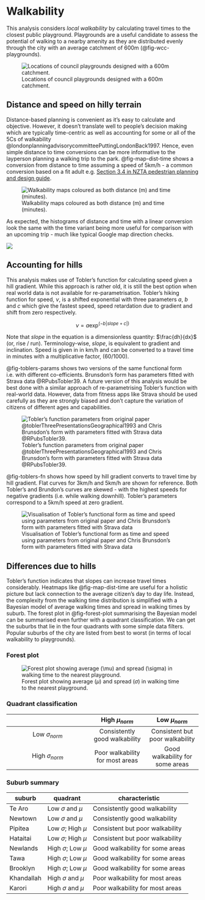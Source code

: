 
# Walkability {#sec-walkability}

This analysis considers _local walkability_ by calculating travel times to the closest public playground. Playgrounds are a useful candidate to assess the potential of walking to a nearby amenity as they are distributed evenly through the city with an average catchment of 600m (@fig-wcc-playgrounds).  

![Locations of council playgrounds designed with a 600m catchment.](assets/wcc-playgrounds.png){width=80%, #fig-wcc-playgrounds}

## Distance and speed on hilly terrain
Distance-based planning is convenient as it's easy to calculate and objective. However, it doesn't translate well to people's decision making which are typically time-centric as well as accounting for some or all of the 5Cs of walkability @londonplanningadvisorycommitteePuttingLondonBack1997. Hence, even simple distance to time conversions can be more informative to the layperson planning a walking trip to the park. @fig-map-dist-time shows a conversion from distance to time assuming a speed of 5km/h - a common conversion based on a fit adult e.g. [Section 3.4 in NZTA pedestrian planning and design guide](https://www.nzta.govt.nz/assets/resources/pedestrian-planning-guide/docs/pedestrian-planning-guide.pdf).  


![Walkability maps coloured as both distance (m) and time (minutes).](assets/flat-walkability-dist-time-map.png){#fig-map-dist-time}

As expected, the histograms of distance and time with a linear conversion look the same with the time variant being more useful for comparison with an upcoming trip - much like typical Google map direction checks. 

![](assets/flat-walkability-dist-time-histogram.png){#fig-hist-dist-time}


## Accounting for hills

This analysis makes use of Tobler's function for calculating speed given a hill gradient. While this approach is rather old, it is still the best option when real world data is not available for re-parametrisation. Tobler’s hiking function for speed,
$\nu$, is a shifted exponential with three parameters $a$, $b$ and $c$ which give the fastest speed, speed retardation due to gradient and shift from zero respectively.


$$
\nu = a \exp^{(-b|slope + c|)}
$$

Note that $slope$ in the equation is a dimensionless quantity: $\frac{dh}{dx}$  (or, rise / run). Terminology-wise, 
$slope$, is equivalent to gradient and inclination. Speed is given in in km/h and can be converted to a travel time in minutes with a multiplicative factor, (60/1000). 

@fig-toblers-params shows two versions of the same functional form i.e. with different co-efficients. Brunsdon's form has parameters fitted with Strava data @RPubsTobler39. A future version of this analysis would be best done with a similar approach of re-parametrising Tobler's function with real-world data. However, data from fitness apps like Strava should be used carefully as they are strongly biased and don't capture the variation of citizens of different ages and capabilities.


![Tobler's function parameters from original paper @toblerThreePresentationsGeographical1993 and Chris Brunsdon's form with parameters fitted with Strava data @RPubsTobler39.](assets/toblers-params.png){#fig-toblers-params}


@fig-toblers-fn shows how speed by hill gradient converts to travel time by hill gradient. Flat curves for 3km/h and 5km/h are shown for reference. Both Tobler's and Brundon's curves are skewed - with the highest speeds for negative gradients (i.e. while walking downhill). Tobler's parameters correspond to a 5km/h speed at zero gradient. 

![Visualisation of Tobler's functional form as time and speed using parameters from original paper and Chris Brunsdon's form with parameters fitted with Strava data](assets/toblers-fn.png){#fig-toblers-fn}

## Differences due to hills

Tobler's function indicates that slopes can increase travel times considerably. Heatmaps like @fig-map-dist-time are useful for a holistic picture but lack connection to the average citizen's day to day life. Instead, the complexity from the walking time distribution is simplified with a Bayesian model of average walking times and spread in walking times by suburb. The forest plot in @fig-forest-plot summarising the Bayesian model can be summarised even further with a quadrant classification. We can get the suburbs that lie in the four quadrants with some simple data filters. Popular suburbs of the city are listed from best to worst (in terms of local walkability to playgrounds).

:::panel-tabset
### Forest plot
![Forest plot showing average ($\mu$) and spread ($\sigma$) in walking time to the nearest playground.](assets/modelling-suburbs.png){#fig-forest-plot}


### Quadrant classification
|                      | High $\mu_{norm}$ | Low $\mu_{norm}$ |
| :------------------: | :------------: | :-----------: |
| Low $\sigma_{norm}$  | Consistently good walkability  |  Consistent but poor walkability |
| High $\sigma_{norm}$  | Poor walkability for most areas |  Good walkability for some areas |

### Suburb summary

| suburb | quadrant  |characteristic |
|--- |--- |--- |
|Te Aro|Low $\sigma$ and $\mu$| Consistently good walkability|
|Newtown|Low $\sigma$ and $\mu$| Consistently good walkability |
|Pipitea|Low $\sigma$; High $\mu$| Consistent but poor walkability |
|Hataitai|Low $\sigma$; High $\mu$|Consistent but poor walkability|
|Newlands|High $\sigma$; Low $\mu$|Good walkability for some areas |
|Tawa|High $\sigma$; Low $\mu$| Good walkability for some areas |
|Brooklyn|High $\sigma$; Low $\mu$| Good walkability for some areas |
|Khandallah|High $\sigma$ and $\mu$| Poor walkability for most areas|
|Karori|High $\sigma$ and $\mu$| Poor walkability for most areas|

:::

